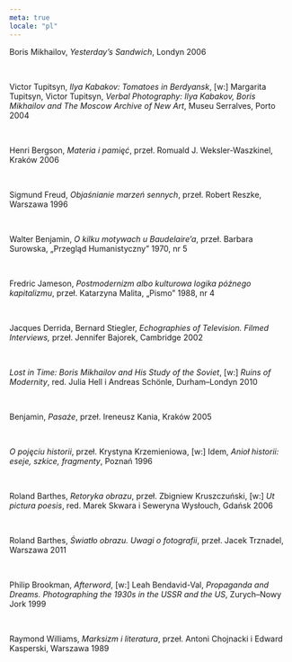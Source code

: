 ```yaml
---
meta: true
locale: "pl"
---
```


Boris Mikhailov, *Yesterday’s Sandwich*, Londyn 2006

<br />

Victor Tupitsyn, *Ilya Kabakov: Tomatoes in Berdyansk*, [w:] Margarita Tupitsyn, Victor Tupitsyn, *Verbal Photography: Ilya Kabakov, Boris Mikhailov and The Moscow Archive of New Art*, Museu Serralves, Porto 2004

<br />

Henri Bergson, *Materia i pamięć*, przeł. Romuald J. Weksler-Waszkinel, Kraków 2006

<br />

Sigmund Freud, *Objaśnianie marzeń sennych*, przeł. Robert Reszke, Warszawa 1996

<br />

Walter Benjamin, *O kilku motywach u Baudelaire’a*, przeł. Barbara Surowska, „Przegląd Humanistyczny” 1970, nr 5

<br />

Fredric Jameson, *Postmodernizm albo kulturowa logika późnego kapitalizmu*, przeł. Katarzyna Malita, „Pismo” 1988, nr 4

<br />

Jacques Derrida, Bernard Stiegler, *Echographies of Television. Filmed Interviews,* przeł. Jennifer Bajorek, Cambridge 2002

<br />

*Lost in Time: Boris Mikhailov and His Study of the Soviet*, [w:] *Ruins of Modernity*, red. Julia Hell i Andreas Schönle, Durham–Londyn 2010

<br />

Benjamin, *Pasaże*, przeł. Ireneusz Kania, Kraków 2005

<br />

*O pojęciu historii*, przeł. Krystyna Krzemieniowa, [w:] Idem, *Anioł historii: eseje, szkice, fragmenty*, Poznań 1996

<br />

Roland Barthes, *Retoryka obrazu*, przeł. Zbigniew Kruszczuński, [w:] *Ut pictura poesis*, red. Marek Skwara i Seweryna Wysłouch, Gdańsk 2006

<br />

Roland Barthes, *Światło obrazu. Uwagi o fotografii*, przeł. Jacek Trznadel, Warszawa 2011

<br />

Philip Brookman, *Afterword*, [w:] Leah Bendavid-Val, *Propaganda and Dreams. Photographing the 1930s in the USSR and the US*, Zurych–Nowy Jork 1999

<br />

Raymond Williams, *Marksizm i literatura*, przeł. Antoni Chojnacki i Edward Kasperski, Warszawa 1989
